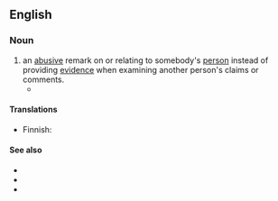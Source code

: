 ==English==
{{wikipedia}}

===Noun===
{{en-noun}}

# an [[abusive]] remark on or relating to somebody's [[person]] instead of providing [[evidence]] when examining another person's claims or comments.
#* {{quote-book|en|year=1989|author=Douglas N. Walton|title=Informal Logic|url=http://books.google.com/books?id=kswimguc5uYC|passage=Basically, it is a '''personal attack''' on an arguer that brings the individuals's personal circumstances, trustworthiness, or character into question.}}

====Translations====
{{trans-top|making an abusive remark}}
* Finnish: {{t|fi|[[henkilökohtainen]] [[hyökkäys]]}}
{{trans-mid}}
{{trans-bottom}}

====See also====
* {{l|en|insult}}
* {{l|en|offense}}
* {{l|en|swearword}}